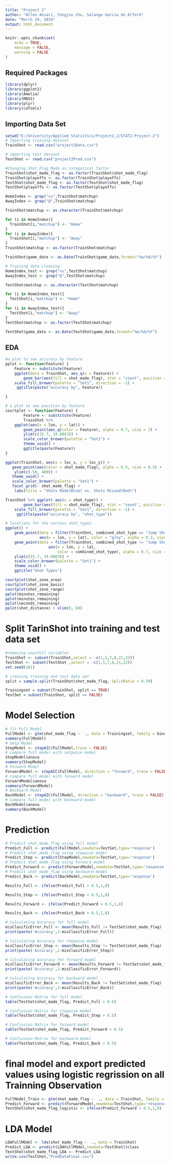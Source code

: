```yaml
---
title: "Project 2"
author: "Allen Ansari, Yongjun Chu, Solange Garcia de Alford"
date: "March 29, 2019"
output: html_document
---
```


```r
knitr::opts_chunk$set(
	echo = TRUE,
	message = FALSE,
	warning = FALSE
)
```

## Required Packages
``` r
library(dplyr)
library(ggplot2)
library(Amelia)
library(MASS)
library(plyr)
library(caTools)
```

## Importing Data Set
```r
setwd("E:/University/Applied Statistics/Project2_2/STAT2-Project-2")
# Importing training dataset
TrainShot <- read.csv("project2Data.csv")

# importing test dataset
TestShot <- read.csv("project2Pred.csv")

#Changing Shot_Flag_Made as categorical factor
TrainShot$shot_made_flag <- as.factor(TrainShot$shot_made_flag)
TrainShot$playoffs <- as.factor(TrainShot$playoffs)
TestShot$shot_made_flag <- as.factor(TestShot$shot_made_flag)
TestShot$playoffs <- as.factor(TestShot$playoffs)

HomeIndex <- grep("vs",TrainShot$matchup)
AwayIndex <- grep("@",TrainShot$matchup)

TrainShot$matchup <- as.character(TrainShot$matchup)

for (i in HomeIndex){
  TrainShot[i,"matchup"] <- "Home"
}
for (i in AwayIndex){
  TrainShot[i,"matchup"] <- "Away"
}
TrainShot$matchup <- as.factor(TrainShot$matchup)

TrainShot$game_date <- as.Date(TrainShot$game_date,format="%m/%d/%Y")

# Training data cleaning
HomeIndex_test <- grep("vs",TestShot$matchup)
AwayIndex_test <- grep("@",TestShot$matchup)

TestShot$matchup <- as.character(TestShot$matchup)

for (i in HomeIndex_test){
  TestShot[i,"matchup"] <- "Home"
}
for (i in AwayIndex_test){
  TestShot[i,"matchup"] <- "Away"
}
TestShot$matchup <- as.factor(TestShot$matchup)

TestShot$game_date <- as.Date(TestShot$game_date,format="%m/%d/%Y")
```

## EDA

```r
#a plot to see accuracy by feature
pplot <- function(Feature) {
    Feature <- substitute(Feature)
    ggplot(data = TrainShot, aes_q(x = Feature)) +
        geom_bar(aes(fill = shot_made_flag), stat = "count", position = "fill") +
    scale_fill_brewer(palette = "Set1", direction = -1) +
     ggtitle(paste("accuracy by", Feature))

}

# a plot to see position by feature
courtplot <- function(Feature) {
        Feature <- substitute(Feature)
        TrainShot %>% 
    ggplot(aes(x = lon, y = lat)) +
        geom_point(aes_q(color = Feature), alpha = 0.7, size = 3) +
        ylim(c(33.7, 34.0883)) +
        scale_color_brewer(palette = "Set1") +
        theme_void() +
        ggtitle(paste(Feature))
}

ggplot(TrainShot, aes(x = loc_x, y = loc_y)) +
   geom_point(aes(color = shot_made_flag), alpha = 0.5, size = 0.5) +
    ylim(c(-50, 400)) +
   theme_void() +
   scale_color_brewer(palette = "Set1") +
   facet_grid(~ shot_made_flag) +
    labs(title = "Shots Made(Blue) vs. Shots Missed(Red)")

TrainShot %>% ggplot( aes(x = shot_type)) +
        geom_bar(aes(fill = shot_made_flag), stat = "count", position = "fill") +
    scale_fill_brewer(palette = "Set1", direction = -1) +
     ggtitle(paste("accuracy by", "shot_type"))

# locations for the various shot_types
ggplot() +
    geom_point(data = filter(TrainShot, combined_shot_type == "Jump Shot"),
               aes(x = lon, y = lat), color = "grey", alpha = 0.3, size = 2) +
    geom_point(data = filter(TrainShot, combined_shot_type != "Jump Shot"),
                   aes(x = lon, y = lat, 
                       color = combined_shot_type), alpha = 0.7, size = 3) +
    ylim(c(33.7, 34.0883)) +
    scale_color_brewer(palette = "Set1") +
    theme_void() +
    ggtitle("Shot Types")

courtplot(shot_zone_area)
courtplot(shot_zone_basic)
courtplot(shot_zone_range)
pplot(minutes_remaining)
pplot(minutes_remaining)
pplot(seconds_remaining)
pplot(shot_distance) + xlim(0, 60)
```

# Split TarinShot into training and test data set
```r
#removing unusfull variables
TrainShot <- subset(TrainShot,select = -c(1,5,7,8,21,22))
TestShot <- subset(TestShot ,select = -c(1,5,7,8,21,22))
set.seed(101)

# creating training and test data set
split = sample.split(TrainShot$shot_made_flag, SplitRatio = 0.70)

Trainingset = subset(TrainShot, split == TRUE)
TestSet = subset(TrainShot, split == FALSE)

```

# Model Selection
```r
# fit Full Model
FullModel <- glm(shot_made_flag ~  ., data = Trainingset, family = binomial)
summary(FullModel)
# Setp Model
StepModel <- stepAIC(FullModel,trace = FALSE)
# compare full model with setpwise model
StepModel$anova
summary(StepModel)
# Forward Model
ForwardModel <- stepAIC(FullModel, direction = "forward", trace = FALSE)
# Compare full model with forward model
ForwardModel$anova
summary(ForwardModel)
# Backward Model
BackModel <- stepAIC(FullModel, direction = "backward", trace = FALSE)
# Compare full model with backward model
BackModel$anova
summary(BackModel)

```

# Prediction
```r
# Predict shot_made_flag using full model
Predict_Full <- predict(FullModel,newdata=TestSet,type='response')
# Predict shot_made_flag using stepwise model
Predict_Step <- predict(StepModel,newdata=TestSet,type='response')
# Predict shot_made_flag using Forward model
Predict_Forward <- predict(ForwardModel,newdata=TestSet,type='response')
# Predict shot_made_flag using backward model
Predict_Back <- predict(BackModel,newdata=TestSet,type='response')

Results_Full <- ifelse(Predict_Full > 0.5,1,0)

Results_Step <- ifelse(Predict_Step > 0.5,1,0)

Results_Forward <- ifelse(Predict_Forward > 0.5,1,0)

Results_Back <- ifelse(Predict_Back > 0.5,1,0)

# Calculating Accuracy for full model
misClasificError_Full <- mean(Results_Full != TestSet$shot_made_flag)
print(paste('Accuracy',1-misClasificError_Full))

# Calculating Accuracy for stepwise model
misClasificError_Step <- mean(Results_Step != TestSet$shot_made_flag)
print(paste('Accuracy',1-misClasificError_Step))

# Calculating Accuracy for forward model
misClasificError_Forward <- mean(Results_Forward != TestSet$shot_made_flag)
print(paste('Accuracy',1-misClasificError_Forward))

# Calculating Accuracy for backward model
misClasificError_Back <- mean(Results_Back != TestSet$shot_made_flag)
print(paste('Accuracy',1-misClasificError_Back))

# Confiusion Matrix for full model
table(TestSet$shot_made_flag, Predict_Full > 0.5)

# Confiusion Matrix for stepwise model
table(TestSet$shot_made_flag, Predict_Step > 0.5)

# Confiusion Matrix for forward model
table(TestSet$shot_made_flag, Predict_Forward > 0.5)

# Confiusion Matrix for backward model
table(TestSet$shot_made_flag, Predict_Back > 0.5)

```

# final model and export predicted values using logistic regrission on all Trainning Observation
```r
FullModel_Train <- glm(shot_made_flag ~  ., data = TrainShot, family = binomial)
Predict_Forward <- predict(ForwardModel,newdata=TestShot,type='response')
TestShot$shot_made_flag_logistic <- ifelse(Predict_Forward > 0.5,1,0)

```

# LDA Model
```r

LDAFullMOdel <- lda(shot_made_flag ~  ., data = TrainShot)
Predict_LDA <- predict(LDAFullMOdel,newdata=TestShot)$class
TestShot$shot_made_flag_LDA <- Predict_LDA
write.csv(TestShot,"PredDataFinal.csv")
```

